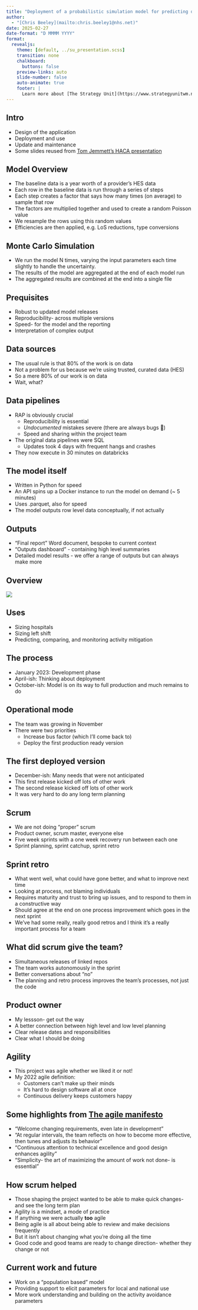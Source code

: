 ```yaml
---
title: "Deployment of a probabilistic simulation model for predicting demand for acute healthcare in the NHS"
author: 
  - "[Chris Beeley](mailto:chris.beeley1@nhs.net)"
date: 2025-02-27
date-format: "D MMMM YYYY"
format:
  revealjs:
    theme: [default, ../su_presentation.scss]
    transition: none
    chalkboard:
      buttons: false
    preview-links: auto
    slide-number: false
    auto-animate: true
    footer: |
      Learn more about [The Strategy Unit](https://www.strategyunitwm.nhs.uk/)
---
```


## Intro

* Design of the application
* Deployment and use
* Update and maintenance
* Some slides reused from [Tom Jemmett's HACA presentation](https://the-strategy-unit.github.io/data_science/presentations/2023-07-11_haca-nhp-demand-model)

## Model Overview

- The baseline data is a year worth of a provider's HES data
- Each row in the baseline data is run through a series of steps
- Each step creates a factor that says how many times (on average) to sample that row
- The factors are multiplied together and used to create a random Poisson value
- We resample the rows using this random values
- Efficiencies are then applied, e.g. LoS reductions, type conversions

## Monte Carlo Simulation

- We run the model N times, varying the input parameters each time slightly to handle the uncertainty.
- The results of the model are aggregated at the end of each model run
- The aggregated results are combined at the end into a single file

## Prequisites

* Robust to updated model releases
* Reproducibility- across multiple versions
* Speed- for the model and the reporting
* Interpretation of complex output

## Data sources

* The usual rule is that 80% of the work is on data
* Not a problem for us because we're using trusted, curated data (HES)
* So a mere 80% of our work is on data
* Wait, what?

## Data pipelines

* RAP is obviously crucial
  * Reproducibility is essential
  * *Undocumented* mistakes severe (there are always bugs 🙂)
  * Speed and sharing within the project team
* The original data pipelines were SQL
  * Updates took 4 days with frequent hangs and crashes
* They now execute in 30 minutes on databricks

## The model itself

* Written in Python for speed
* An API spins up a Docker instance to run the model on demand (~ 5 minutes)
* Uses .parquet, also for speed
* The model outputs row level data conceptually, if not actually

## Outputs

* "Final report" Word document, bespoke to current context
* "Outputs dashboard" - containing high level summaries
* Detailed model results - we offer a range of outputs but can always make more

## Overview

![](NHP_diagram_public_v3-1.png){fig-alt="A diagram showing the connections between the various repositories"}

## Uses

* Sizing hospitals
* Sizing left shift
* Predicting, comparing, and monitoring activity mitigation

## The process

* January 2023: Development phase
* April-ish: Thinking about deployment
* October-ish: Model is on its way to full production and much remains to do

## Operational mode

* The team was growing in November
* There were two priorities
  * Increase bus factor (which I'll come back to)
  * Deploy the first production ready version

## The first deployed version

* December-ish: Many needs that were not anticipated
* This first release kicked off lots of other work
* The second release kicked off lots of other work
* It was very hard to do any long term planning

## Scrum

* We are not doing "proper" scrum
* Product owner, scrum master, everyone else
* Five week sprints with a one week recovery run between each one
* Sprint planning, sprint catchup, sprint retro

## Sprint retro

* What went well, what could have gone better, and what to improve next time
* Looking at process, not blaming individuals
* Requires maturity and trust to bring up issues, and to respond to them in a constructive way
* Should agree at the end on one process improvement which goes in the next sprint
* We've had some really, really good retros and I think it's a really important process for a team

## What did scrum give the team?

* Simultaneous releases of linked repos
* The team works autonomously in the sprint
* Better conversations about "no"
* The planning and retro process improves the team's processes, not just the code

## Product owner

* My lessson- get out the way
* A better connection between high level and low level planning
* Clear release dates and responsibilities
* Clear what I should be doing

## Agility

* This project was agile whether we liked it or not!
* My 2022 agile definition:
  * Customers can't make up their minds
  * It's hard to design software all at once
  * Continuous delivery keeps customers happy

## Some highlights from [The agile manifesto](https://agilemanifesto.org/)

* "Welcome changing requirements, even late in development"
* "At regular intervals, the team reflects on how to become more effective, then tunes and adjusts its behavior"
* "Continuous attention to technical excellence and good design enhances agility"
* "Simplicity- the art of maximizing the amount of work not done- is essential"

## How scrum helped

* Those shaping the project wanted to be able to make quick changes- and see the long term plan
* Agility is a mindset, a mode of practice
* If anything we were actually **too** agile
* Being agile is all about being able to review and make decisions frequently
* But it isn't about changing what you're doing all the time
* Good code and good teams are ready to change direction- whether they change or not

## Current work and future

* Work on a "population based" model
* Providing support to elicit parameters for local and national use
* More work understanding and building on the activity avoidance parameters
